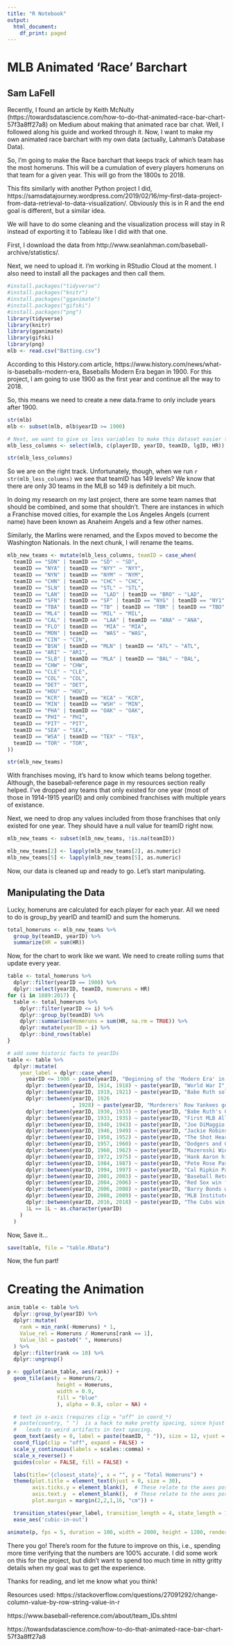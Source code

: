 ```yaml
---
title: "R Notebook"
output:
  html_document:
    df_print: paged
---
```


# MLB Animated 'Race' Barchart
## Sam LaFell

Recently, I found an article by Keith McNulty (https://towardsdatascience.com/how-to-do-that-animated-race-bar-chart-57f3a8ff27a8) on Medium about making that animated race bar chat. Well, I followed along his guide and worked through it. Now, I want to make my own animated race barchart with my own data (actually, Lahman's Database Data).

So, I'm going to make the Race barchart that keeps track of which team has the most homeruns. This will be a cumulation of every players homeruns on that team for a given year. This will go from the 1800s to 2018.

This fits similarly with another Python project I did, https://samsdatajourney.wordpress.com/2019/02/16/my-first-data-project-from-data-retrieval-to-data-visualization/. Obviously this is in R and the end goal is different, but a similar idea.

We will have to do some cleaning and the visualization process will stay in R instead of exporting it to Tableau like I did with that one.

First, I download the data from http://www.seanlahman.com/baseball-archive/statistics/.

Next, we need to upload it. I'm working in RStudio Cloud at the moment. I also need to install all the packages and then call them.

```r
#install.packages("tidyverse")
#install.packages("knitr")
#install.packages("gganimate")
#install.packages("gifski")
#install.packages("png")
library(tidyverse)
library(knitr)
library(gganimate)
library(gifski)
library(png)
mlb <- read.csv("Batting.csv")
```

According to this History.com article, https://www.history.com/news/what-is-baseballs-modern-era, Baseballs Modern Era began in 1900. For this project, I am going to use 1900 as the first year and continue all the way to 2018. 

So, this means we need to create a new data.frame to only include years after 1900.
```r
str(mlb)
mlb <- subset(mlb, mlb$yearID >= 1900)

# Next, we want to give us less variables to make this dataset easier to work with
mlb_less_columns <- select(mlb, c(playerID, yearID, teamID, lgID, HR))

str(mlb_less_columns)
```

So we are on the right track. Unfortunately, though, when we run `r str(mlb_less_columns)` we see that teamID has 149 levels? We know that there are only 30 teams in the MLB so 149 is definitely a bit much.

In doing my research on my last project, there are some team names that should be combined, and some that shouldn't. There are instances in which a Franchise moved cities, for example the Los Angeles Angels (current name) have been known as Anaheim Angels and a few other names.

Similarly, the Marlins were renamed, and the Expos moved to become the Washington Nationals. In the next chunk, I will rename the teams.

```r
mlb_new_teams <- mutate(mlb_less_columns, teamID = case_when(
  teamID == "SDN" | teamID == "SD" ~ "SD",
  teamID == "NYA" | teamID == "NYY" ~ "NYY",
  teamID == "NYN" | teamID == "NYM" ~ "NYM",
  teamID == "CHN" | teamID == "CHC" ~ "CHC",
  teamID == "SLN" | teamID == "STL" ~ "STL",
  teamID == "LAN" | teamID ==  "LAD" | teamID == "BRO" ~ "LAD",
  teamID == "SFN" | teamID == "SF" | teamID == "NYG" | teamID == "NY1" ~ "SF",
  teamID == "TBA" | teamID == "TB" | teamID == "TBR" | teamID == "TBD" ~ "TB",
  teamID == "ML4" | teamID == "MIL" ~ "MIL",
  teamID == "CAL" | teamID ==  "LAA" | teamID == "ANA" ~ "ANA",
  teamID == "FLO" | teamID ==  "MIA" ~ "MIA",
  teamID == "MON" | teamID ==  "WAS" ~ "WAS",
  teamID == "CIN" ~ "CIN",
  teamID == "BSN" | teamID == "MLN" | teamID == "ATL" ~ "ATL",
  teamID == "ARI" ~ "ARI",
  teamID == "SLB" | teamID == "MLA" | teamID == "BAL" ~ "BAL",
  teamID == "CHW" ~ "CHW",
  teamID == "CLE" ~ "CLE",
  teamID == "COL" ~ "COL",
  teamID == "DET" ~ "DET",
  teamID == "HOU" ~ "HOU",
  teamID == "KCR" | teamID == "KCA" ~ "KCR",
  teamID == "MIN" | teamID == "WSH" ~ "MIN",
  teamID == "PHA" | teamID == "OAK" ~ "OAK",
  teamID == "PHI" ~ "PHI",
  teamID == "PIT" ~ "PIT",
  teamID == "SEA" ~ "SEA",
  teamID == "WSA" | teamID == "TEX" ~ "TEX",
  teamID == "TOR" ~ "TOR",
))

str(mlb_new_teams)
```

With franchises moving, it's hard to know which teams belong together. Although, the baseball-reference page in my resources section really helped. I've dropped any teams that only existed for one year (most of those in 1914-1915 yearID) and only combined franchises with multiple years of existance.

Next, we need to drop any values included from those franchises that only existed for one year. They should have a null value for teamID right now.

```r
mlb_new_teams <- subset(mlb_new_teams, !is.na(teamID))

mlb_new_teams[2] <- lapply(mlb_new_teams[2], as.numeric)
mlb_new_teams[5] <- lapply(mlb_new_teams[5], as.numeric)
```


Now, our data is cleaned up and ready to go. Let's start manipulating.

## Manipulating the Data

Lucky, homeruns are calculated for each player for each year. All we need to do is group_by yearID and teamID and sum the homeruns.

```r
total_homeruns <- mlb_new_teams %>%
  group_by(teamID, yearID) %>%
  summarize(HR = sum(HR))
```

Now, for the chart to work like we want. We need to create rolling sums that update every year.

```r
table <- total_homeruns %>% 
  dplyr::filter(yearID == 1900) %>% 
  dplyr::select(yearID, teamID, Homeruns = HR)
for (i in 1889:2017) {
  table <- total_homeruns %>% 
    dplyr::filter(yearID <= i) %>% 
    dplyr::group_by(teamID) %>% 
    dplyr::summarise(Homeruns = sum(HR, na.rm = TRUE)) %>% 
    dplyr::mutate(yearID = i) %>% 
    dplyr::bind_rows(table)
}
```

```r
# add some historic facts to yearIDs
table <- table %>% 
  dplyr::mutate(
    year_label = dplyr::case_when(
      yearID <= 1900 ~ paste(yearID, "Beginning of the 'Modern Era' in MLB", sep = " - "),
      dplyr::between(yearID, 1914, 1918) ~ paste(yearID, "World War I", sep = " - "),
      dplyr::between(yearID, 1919, 1921) ~ paste(yearID, "Babe Ruth sold to the Yankees in 1920", sep = " - "),
      dplyr::between(yearID, 1926
                     , 1928) ~ paste(yearID, "Murderers' Row Yankees go 110-44 in 1927", sep = " - "),
      dplyr::between(yearID, 1930, 1933) ~ paste(yearID, "Babe Ruth's Called Shot in 1932", sep = " - "),
      dplyr::between(yearID, 1933, 1935) ~ paste(yearID, "First MLB All Star Game in 1933", sep = " - "),
      dplyr::between(yearID, 1940, 1943) ~ paste(yearID, "Joe DiMaggio Hits in 56 Straight Games in 1941", sep = " - "),
      dplyr::between(yearID, 1946, 1949) ~ paste(yearID, "Jackie Robinson Breaks the Color Barrier in 1947", sep = " - "),
      dplyr::between(yearID, 1950, 1952) ~ paste(yearID, "The Shot Heard Round the World in 1951", sep = " - "),
      dplyr::between(yearID, 1957, 1960) ~ paste(yearID, "Dodgers and Giants Move to California in 1958", sep = " - "),
      dplyr::between(yearID, 1960, 1962) ~ paste(yearID, "Mazeroski Wins WS Game 7 for Yankees on a Walk-Off Homerun in 1960", sep = " - "),
      dplyr::between(yearID, 1972, 1975) ~ paste(yearID, "Hank Aaron hits HR number 715", sep = " - "),
      dplyr::between(yearID, 1984, 1987) ~ paste(yearID, "Pete Rose Passes Ty Cobb in 1985 for Career Hits in 1985", sep = " - "),
      dplyr::between(yearID, 1994, 1997) ~ paste(yearID, "Cal Ripkin Passes Lou Gehrig for Consecutive Games in 1995", sep = " - "),
      dplyr::between(yearID, 2001, 2003) ~ paste(yearID, "Baseball Returns to New York after 9/11", sep = " - "),
      dplyr::between(yearID, 2004, 2006) ~ paste(yearID, "Red Sox win first World Series in 86 Years", sep = " - "),
      dplyr::between(yearID, 2006, 2008) ~ paste(yearID, "Barry Bonds with 756 Career Homeruns in 2007", sep = " - "),
      dplyr::between(yearID, 2008, 2009) ~ paste(yearID, "MLB Institutes Instant Reply on Home Runs in 2008", sep = " - "),
      dplyr::between(yearID, 2016, 2018) ~ paste(yearID, "The Cubs win their first World Series in 108 Years in 2016", sep = " - "),
      1L == 1L ~ as.character(yearID)
    )
  )
```

Now, Save it...

```r
save(table, file = "table.RData")
```


Now, the fun part!

# Creating the Animation

```r
anim_table <- table %>%
  dplyr::group_by(yearID) %>%
  dplyr::mutate(
    rank = min_rank(-Homeruns) * 1,
    Value_rel = Homeruns / Homeruns[rank == 1],
    Value_lbl = paste0(" ", Homeruns)
  ) %>%
  dplyr::filter(rank <= 10) %>%
  dplyr::ungroup()
```

```r
p <- ggplot(anim_table, aes(rank)) +
  geom_tile(aes(y = Homeruns/2,
                height = Homeruns,
                width = 0.9,
                fill = "blue"
                ), alpha = 0.8, color = NA) +

  # text in x-axis (requires clip = "off" in coord_*)
  # paste(country, " ")  is a hack to make pretty spacing, since hjust > 1 
  #   leads to weird artifacts in text spacing.
  geom_text(aes(y = 0, label = paste(teamID, " ")), size = 12, vjust = 0.2, hjust = 1) +
  coord_flip(clip = "off", expand = FALSE) +
  scale_y_continuous(labels = scales::comma) +
  scale_x_reverse() +
  guides(color = FALSE, fill = FALSE) +

  labs(title='{closest_state}', x = "", y = "Total Homeruns") +
  theme(plot.title = element_text(hjust = 0, size = 30),
        axis.ticks.y = element_blank(),  # These relate to the axes post-flip
        axis.text.y  = element_blank(),  # These relate to the axes post-flip
        plot.margin = margin(2,2,1,16, "cm")) +

  transition_states(year_label, transition_length = 4, state_length = 1) +
  ease_aes('cubic-in-out')

animate(p, fps = 5, duration = 100, width = 2000, height = 1200, renderer = gifski_renderer("mlb_homeruns.gif"))
```

There you go!
There's room for the future to improve on this, i.e., spending more time verifying that the numbers are 100% accurate. I did some work on this for the project, but didn't want to spend too much time in nitty gritty details when my goal was to get the experience.

Thanks for reading, and let me know what you think!


Resources used:
https://stackoverflow.com/questions/27091292/change-column-value-by-row-string-value-in-r

https://www.baseball-reference.com/about/team_IDs.shtml

https://towardsdatascience.com/how-to-do-that-animated-race-bar-chart-57f3a8ff27a8

